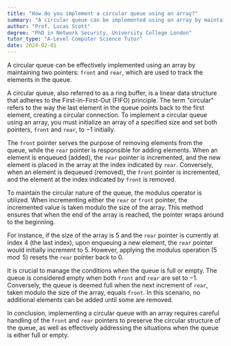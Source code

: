 ```yaml
---
title: "How do you implement a circular queue using an array?"
summary: "A circular queue can be implemented using an array by maintaining two pointers, front and rear, to track queue elements."
author: "Prof. Lucas Scott"
degree: "PhD in Network Security, University College London"
tutor_type: "A-Level Computer Science Tutor"
date: 2024-02-01
---
```


A circular queue can be effectively implemented using an array by maintaining two pointers: `front` and `rear`, which are used to track the elements in the queue.

A circular queue, also referred to as a ring buffer, is a linear data structure that adheres to the First-In-First-Out (FIFO) principle. The term "circular" refers to the way the last element in the queue points back to the first element, creating a circular connection. To implement a circular queue using an array, you must initialize an array of a specified size and set both pointers, `front` and `rear`, to $-1$ initially.

The `front` pointer serves the purpose of removing elements from the queue, while the `rear` pointer is responsible for adding elements. When an element is enqueued (added), the `rear` pointer is incremented, and the new element is placed in the array at the index indicated by `rear`. Conversely, when an element is dequeued (removed), the `front` pointer is incremented, and the element at the index indicated by `front` is removed.

To maintain the circular nature of the queue, the modulus operator is utilized. When incrementing either the `rear` or `front` pointer, the incremented value is taken modulo the size of the array. This method ensures that when the end of the array is reached, the pointer wraps around to the beginning.

For instance, if the size of the array is $5$ and the `rear` pointer is currently at index $4$ (the last index), upon enqueuing a new element, the `rear` pointer would initially increment to $5$. However, applying the modulus operation ($5 \mod 5$) resets the `rear` pointer back to $0$.

It is crucial to manage the conditions when the queue is full or empty. The queue is considered empty when both `front` and `rear` are set to $-1$. Conversely, the queue is deemed full when the next increment of `rear`, taken modulo the size of the array, equals `front`. In this scenario, no additional elements can be added until some are removed.

In conclusion, implementing a circular queue with an array requires careful handling of the `front` and `rear` pointers to preserve the circular structure of the queue, as well as effectively addressing the situations when the queue is either full or empty.
    